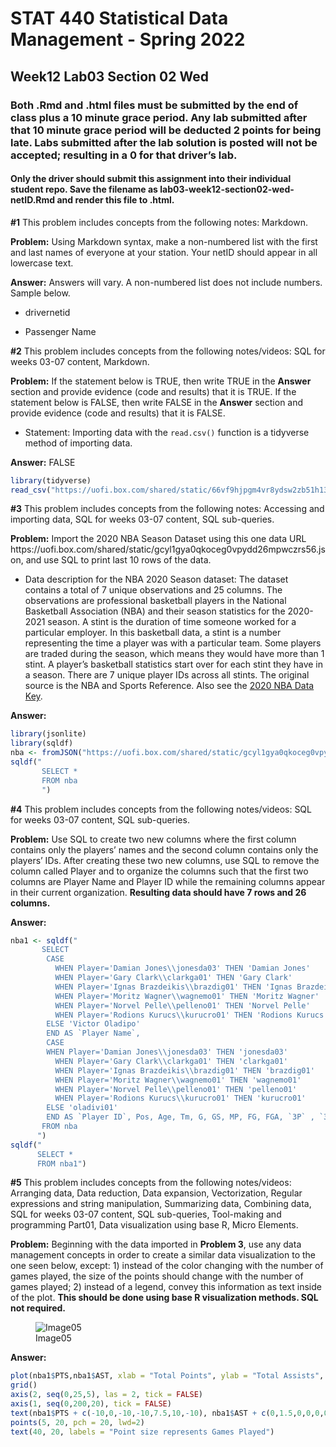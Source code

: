 # STAT 440 Statistical Data Management - Spring 2022
## Week12 Lab03 Section 02 Wed
### Both .Rmd and .html files must be submitted by the end of class plus a 10 minute grace period. Any lab submitted after that 10 minute grace period will be deducted 2 points for being late. Labs submitted after the lab solution is posted will not be accepted; resulting in a 0 for that driver's lab.
#### Only the driver should submit this assignment into their individual student repo. Save the filename as lab03-week12-section02-wed-netID.Rmd and render this file to .html. 


**#1** This problem includes concepts from the following notes: Markdown. 

**Problem:** Using Markdown syntax, make a non-numbered list with the first and last names of everyone at your station. Your netID should appear in all lowercase text.

**Answer:** Answers will vary. A non-numbered list does not include numbers. Sample below.

- drivernetid

- Passenger Name

**#2** This problem includes concepts from the following notes/videos: SQL for weeks 03-07 content, Markdown. 

**Problem:** If the statement below is TRUE, then write TRUE in the **Answer** section and provide evidence (code and results) that it is TRUE. If the statement below is FALSE, then write FALSE in the **Answer** section and provide evidence (code and results) that it is FALSE.

- Statement: Importing data with the `read.csv()` function is a tidyverse method of importing data. 

**Answer:** FALSE

```{r prob2}
library(tidyverse)
read_csv("https://uofi.box.com/shared/static/66vf9hjpgm4vr8ydsw2zb51h13c4u0re.csv")
```

**#3** This problem includes concepts from the following notes: Accessing and importing data, SQL for weeks 03-07 content, SQL sub-queries.

**Problem:** Import the 2020 NBA Season Dataset using this one data URL https://uofi.box.com/shared/static/gcyl1gya0qkoceg0vpydd26mpwczrs56.json, and use SQL to print last 10 rows of the data.

- Data description for the NBA 2020 Season dataset: The dataset contains a total of 7 unique observations and 25 columns. The observations are professional basketball players in the National Basketball Association (NBA) and their season statistics for the 2020-2021 season. A stint is the duration of time someone worked for a particular employer. In this basketball data, a stint is a number representing the time a player was with a particular team. Some players are traded during the season, which means they would have more than 1 stint. A player's basketball statistics start over for each stint they have in a season. There are 7 unique player IDs across all stints. The original source is the NBA and Sports Reference. Also see the [2020 NBA Data Key](https://uofi.box.com/shared/static/oe2bbjn0xyhs9azbxaz00ab5ua6nbr9r.pdf).

**Answer:**

```{r prob3}
library(jsonlite)
library(sqldf)
nba <- fromJSON("https://uofi.box.com/shared/static/gcyl1gya0qkoceg0vpydd26mpwczrs56.json")
sqldf("
       SELECT *
       FROM nba
       ")
```

**#4** This problem includes concepts from the following notes/videos: SQL for weeks 03-07 content, SQL sub-queries.

**Problem:** Use SQL to create two new columns where the first column contains only the players' names and the second column contains only the players' IDs. After creating these two new columns, use SQL to remove the column called Player and to organize the columns such that the first two columns are Player Name and Player ID while the remaining columns appear in their current organization. **Resulting data should have 7 rows and 26 columns.**

**Answer:**

```{r prob4}
nba1 <- sqldf("
       SELECT
        CASE 
          WHEN Player='Damian Jones\\jonesda03' THEN 'Damian Jones'
          WHEN Player='Gary Clark\\clarkga01' THEN 'Gary Clark'
          WHEN Player='Ignas Brazdeikis\\brazdig01' THEN 'Ignas Brazdeikis'
          WHEN Player='Moritz Wagner\\wagnemo01' THEN 'Moritz Wagner'
          WHEN Player='Norvel Pelle\\pelleno01' THEN 'Norvel Pelle'
          WHEN Player='Rodions Kurucs\\kurucro01' THEN 'Rodions Kurucs'
        ELSE 'Victor Oladipo'
        END AS `Player Name`,
        CASE 
        WHEN Player='Damian Jones\\jonesda03' THEN 'jonesda03'
          WHEN Player='Gary Clark\\clarkga01' THEN 'clarkga01'
          WHEN Player='Ignas Brazdeikis\\brazdig01' THEN 'brazdig01'
          WHEN Player='Moritz Wagner\\wagnemo01' THEN 'wagnemo01'
          WHEN Player='Norvel Pelle\\pelleno01' THEN 'pelleno01'
          WHEN Player='Rodions Kurucs\\kurucro01' THEN 'kurucro01'
        ELSE 'oladivi01'
        END AS `Player ID`, Pos, Age, Tm, G, GS, MP, FG, FGA, `3P` , `3PA`, `2P`, `2PA`, FT, FTA, ORB, DRB, TRB,AST, STL, BLK, TOV, PF, PTS, stint
       FROM nba
      ")
sqldf("
      SELECT *
      FROM nba1")
```

**#5** This problem includes concepts from the following notes/videos: Arranging data, Data reduction, Data expansion, Vectorization, Regular expressions and string manipulation, Summarizing data, Combining data, SQL for weeks 03-07 content, SQL sub-queries, Tool-making and programming Part01, Data visualization using base R, Micro Elements.

**Problem:** Beginning with the data imported in **Problem 3**, use any data management concepts in order to create a similar data visualization to the one seen below, except: 1) instead of the color changing with the number of games played, the size of the points should change with the number of games played; 2) instead of a legend, convey this information as text inside of the plot. **This should be done using base R visualization methods. SQL not required.**

![Image05](https://uofi.box.com/shared/static/brjz1vwzhll4zbqk7u3e2wangh3t3jjz.png)

**Answer:**

```{r prob5}
plot(nba1$PTS,nba1$AST, xlab = "Total Points", ylab = "Total Assists", main = "Players by Points and Assists", lwd = nba1$G, pch = 20, frame.plot = FALSE, axes = FALSE)
grid()
axis(2, seq(0,25,5), las = 2, tick = FALSE)
axis(1, seq(0,200,20), tick = FALSE)
text(nba1$PTS + c(-10,0,-10,-10,7.5,10,-10), nba1$AST + c(0,1.5,0,0,0,0,0),labels = paste0(nba1$`Player Name`, "\n", nba1$Tm), cex = 0.5)
points(5, 20, pch = 20, lwd=2)
text(40, 20, labels = "Point size represents Games Played")
```
